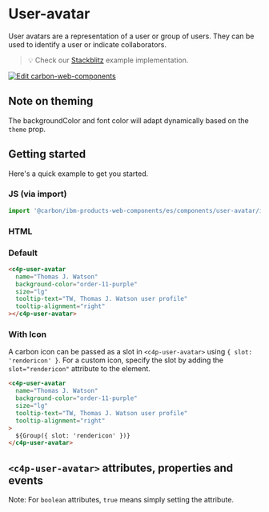 
<Meta of={UserAvatarStories} />

# User-avatar

User avatars are a representation of a user or group of users. They can be used
to identify a user or indicate collaborators.

> 💡 Check our
> [Stackblitz](https://stackblitz.com/github/carbon-design-system/ibm-products/tree/main/packages/ibm-products-web-components/examples/user-avatar)
> example implementation.

[![Edit carbon-web-components](https://developer.stackblitz.com/img/open_in_stackblitz.svg)](https://stackblitz.com/github/carbon-design-system/ibm-products/tree/main/packages/ibm-products-web-components/examples/user-avatar)

## Note on theming

The backgroundColor and font color will adapt dynamically based on the `theme`
prop.

## Getting started

Here's a quick example to get you started.

### JS (via import)

```javascript
import '@carbon/ibm-products-web-components/es/components/user-avatar/index.js';
```

### HTML

### Default

```html
<c4p-user-avatar
  name="Thomas J. Watson"
  background-color="order-11-purple"
  size="lg"
  tooltip-text="TW, Thomas J. Watson user profile"
  tooltip-alignment="right"
></c4p-user-avatar>
```

### With Icon

A carbon icon can be passed as a slot in `<c4p-user-avatar>` using
`{ slot: 'rendericon' }`. For a custom icon, specify the slot by adding the
`slot="rendericon"` attribute to the element.

```html
<c4p-user-avatar
  name="Thomas J. Watson"
  background-color="order-11-purple"
  size="lg"
  tooltip-text="TW, Thomas J. Watson user profile"
  tooltip-alignment="right"
>
  ${Group({ slot: 'rendericon' })}
</c4p-user-avatar>
```

## `<c4p-user-avatar>` attributes, properties and events

Note: For `boolean` attributes, `true` means simply setting the attribute.

<ArgTypes of="c4p-user-avatar" />
